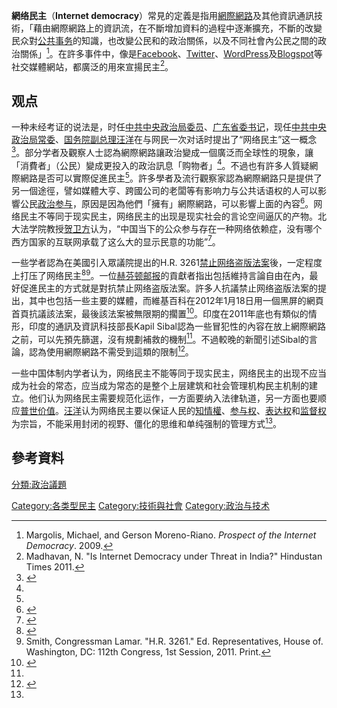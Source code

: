 {{noteTA
|G1=IT
|1=zh-tw:社群媒體;zh-hk:社交媒體;zh-cn:社交媒体;}}
'''網络民主'''（'''Internet democracy'''）常見的定義是指用[[網際網路|網際網路]]及其他資訊通訊技術，「藉由網際網路上的資訊流，在不斷增加資料的過程中逐漸擴充，不斷的改變民众對[[公共事务|公共事务]]的知識，也改變公民和的政治關係，以及不同社會內公民之間的政治關係」<ref name="book">Margolis, Michael, and Gerson Moreno-Riano. ''Prospect of the Internet Democracy''. 2009.</ref>。在許多事件中，像是[[Facebook|Facebook]]、[[Twitter|Twitter]]、[[WordPress|WordPress]]及[[Blogspot|Blogspot]]等社交媒體網站，都廣泛的用來宣揚民主<ref name="mad">Madhavan, N. "Is Internet Democracy under Threat in India?" Hindustan Times 2011.</ref>。

==观点==
一种未经考证的说法是，时任[[中共中央政治局委员|中共中央政治局委员]]、[[广东|广东]][[省委书记|省委书记]]，现任[[中共中央政治局常委|中共中央政治局常委]]、[[中华人民共和国国务院|国务院]][[副总理|副总理]][[汪洋_(1955年)|汪洋]]在与网民一次对话时提出了“网络民主”这一概念<ref name="#1">{{cite web|url=http://politics.people.com.cn/GB/7197993.html|title=“网络民主”是什么样的“民主”？|publisher=人民网|date=2008-05-05|access-date=2017-11-05|archive-date=2017-11-07|archive-url=https://web.archive.org/web/20171107024324/http://politics.people.com.cn/GB/7197993.html|dead-url=no}}</ref>。部分学者及觀察人士認為網際網路讓政治變成一個廣泛而全球性的現象，讓「消費者」（公民）變成更投入的政治訊息「购物者」<ref name="book" />。不過也有許多人質疑網際網路是否可以實際促進民主<ref name="book" />。許多學者及流行觀察家認為網際網路只是提供了另一個途徑，譬如媒體大亨、跨國公司的老闆等有影响力与公共话语权的人可以影響公民[[政治参与|政治参与]]，原因是因為他們「擁有」網際網路，可以影響上面的內容<ref>{{cite web|url=http://www.ijetae.com/Volume4Issue1.html|language=en|title=H. Jafarkarimi; A.T.H. Sim; R. Saadatdoost and J.M. Hee|publisher=International Journal of Emerging Technology and Advanced Engineering|date=|access-date=2014-10-27|archive-date=2020-09-30|archive-url=https://web.archive.org/web/20200930104343/https://ijetae.com/Volume4Issue1.html|dead-url=no}}</ref>。网络民主不等同于现实民主，网络民主的出现是现实社会的言论空间逼仄的产物。北大法学院教授[[贺卫方|贺卫方]]认为，“中国当下的公众参与存在一种网络依赖症，没有哪个西方国家的互联网承载了这么大的显示民意的功能”<ref>{{cite web|url=http://news.cnhubei.com/ctjb/ctjbsgk/ctjb30/200801/t198097.shtml|language=|title=网络那些事儿 最美有多远|publisher=荆楚网|date=2008-01-08|archive-url=https://web.archive.org/web/20171107025452/http://news.cnhubei.com/ctjb/ctjbsgk/ctjb30/200801/t198097.shtml|archive-date=2017-11-07|dead-url=yes}}</ref>。

一些学者認為在美國引入眾議院提出的H.R. 3261[[禁止网络盗版法案|禁止网络盗版法案]]後，一定程度上打压了网络民主<ref>{{cite web|url=http://www.huffingtonpost.com/brian-fox/protecting-internet-democ_b_1242483.html|language=en|title=Fox, Brian. "Protecting Internet Democracy". 2012.The Huffington Post|publisher=Fox|date=|accessdate=|archive-date=2016-09-18|archive-url=https://web.archive.org/web/20160918083637/http://www.huffingtonpost.com/brian-fox/protecting-internet-democ_b_1242483.html|dead-url=no}}</ref><ref>Smith, Congressman Lamar. "H.R. 3261." Ed. Representatives, House of. Washington, DC: 112th Congress, 1st Session, 2011. Print.</ref>。一位[[赫芬顿邮报|赫芬顿邮报]]的貢獻者指出包括維持言論自由在內，最好促進民主的方式就是對抗禁止网络盗版法案。許多人抗議禁止网络盗版法案的提出，其中也包括一些主要的媒體，而維基百科在2012年1月18日用一個黑屏的網頁首頁抗議該法案，最後該法案被無限期的擱置<ref>{{cite web|url=http://money.cnn.com/2012/01/20/technology/SOPA_PIPA_postponed/index.htm|language=en|title=Pepitone, Julianna. "Sopa and Pipa Postponed Indefinitely after Protests".|publisher=CNN|date=|accessdate=2012-09-24|archive-date=2014-12-27|archive-url=https://web.archive.org/web/20141227180709/http://money.cnn.com/2012/01/20/technology/SOPA_PIPA_postponed/index.htm|dead-url=no}}</ref>。印度在2011年底也有類似的情形，印度的通訊及資訊科技部長Kapil Sibal認為一些冒犯性的內容在放上網際網路之前，可以先預先篩選，沒有規劃補救的機制<ref name="mad" />。不過較晚的新聞引述Sibal的言論，認為使用網際網路不需受到這類的限制<ref>{{cite web|url=http://www.itnewsonline.com/news/Kapil-Sibal:-Internet-an-Indispensible-Tool-for-Governance-in-a-Free-Democracy/28482/8/1|language=en|title=Staff, IT News Online. "Kapil Sibal: Internet an Indispensible [sic] Tool for Governance in a Free Democracy"|publisher=iTnews|date=|accessdate=2012-09-24|archive-date=2021-03-03|archive-url=https://web.archive.org/web/20210303101705/http://www.itnewsonline.com/news/Kapil-Sibal:-Internet-an-Indispensible-Tool-for-Governance-in-a-Free-Democracy/28482/8/1|dead-url=no}}</ref>。

一些中国体制内学者认为，网络民主不能等同于现实民主，网络民主的出现不应当成为社会的常态，应当成为常态的是整个上层建筑和社会管理机构民主机制的建立。他们认为网络民主需要规范化运作，一方面要纳入法律轨道，另一方面也要顺应[[普世价值|普世价值]]。[[汪洋_(1955年)|汪洋]]认为网络民主要以保证人民的[[知情權|知情權]]、[[公眾參與|参与权]]、[[言論自由|表达权]]和[[新闻自由|监督权]]为宗旨，不能采用封闭的视野、僵化的思维和单纯强制的管理方式<ref name="#1"/>。

==參考資料==
{{reflist}}

[[Category:各类型民主|Category:各类型民主]]
[[分類:政治議題|分類:政治議題]]
[[Category:技術與社會|Category:技術與社會]]
[[Category:政治与技术|Category:政治与技术]]